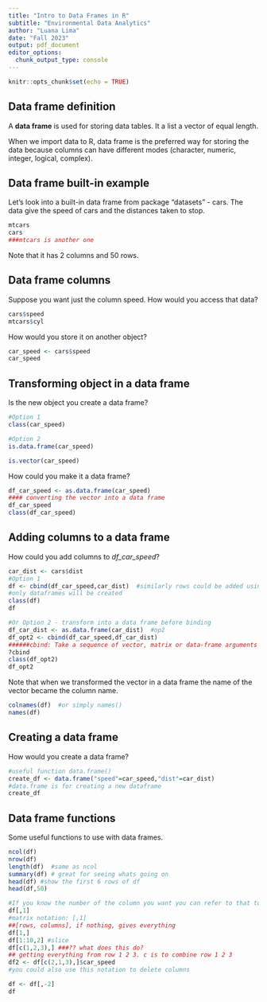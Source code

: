 ```yaml
---
title: "Intro to Data Frames in R"
subtitle: "Environmental Data Analytics"
author: "Luana Lima"
date: "Fall 2023"
output: pdf_document
editor_options: 
  chunk_output_type: console
---
```


```r
knitr::opts_chunk$set(echo = TRUE)
```

## Data frame definition

A **data frame** is used for storing data tables. It a list a vector of equal length.

When we import data to R, data frame is the preferred way for storing the data because columns can have different modes (character, numeric, integer, logical, complex).

## Data frame built-in example

Let's look into a built-in data frame from package "datasets" - cars. The data give the speed of cars and the distances taken to stop.

```r
mtcars
cars
###mtcars is another one
```

Note that it has 2 columns and 50 rows.

## Data frame columns

Suppose you want just the column speed. How would you access that data?

```r
cars$speed
mtcars$cyl
```

How would you store it on another object?

```r
car_speed <- cars$speed
car_speed
```

## Transforming object in a data frame

Is the new object you create a data frame?

```r
#Option 1
class(car_speed)

#Option 2
is.data.frame(car_speed)

is.vector(car_speed)
```

How could you make it a data frame?

```r
df_car_speed <- as.data.frame(car_speed)
#### converting the vector into a data frame
df_car_speed
class(df_car_speed)
```

## Adding columns to a data frame

How could you add columns to *df_car_speed*?

```r
car_dist <- cars$dist
#Option 1
df <- cbind(df_car_speed,car_dist)  #similarly rows could be added using rbind()
#only dataframes will be created
class(df)
df

#Or Option 2 - transform into a data frame before binding
df_car_dist <- as.data.frame(car_dist)  #op2
df_opt2 <- cbind(df_car_speed,df_car_dist)
######cbind: Take a sequence of vector, matrix or data-frame arguments and combine by columns or rows, respectively.
?cbind
class(df_opt2)
df_opt2

```

Note that when we transformed the vector in a data frame the name of the vector became the column name.

```r
colnames(df)  #or simply names()
names(df)
```

## Creating a data frame

How would you create a data frame?

```r
#useful function data.frame()
create_df <- data.frame("speed"=car_speed,"dist"=car_dist)
#data.frame is for creating a new dataframe
create_df
```

## Data frame functions

Some useful functions to use with data frames.

```r
ncol(df)  
nrow(df)  
length(df)  #same as ncol
summary(df) # great for seeing whats going on
head(df) #show the first 6 rows of df
head(df,50)

#If you know the number of the column you want you can refer to that to access column
df[,1]
#matrix notation: [,1] 
##[rows, columns], if nothing, gives everything
df[1,]
df[1:10,2] #slice
df[c(1,2,3),] ###?? what does this do?
## getting everything from row 1 2 3. c is to combine row 1 2 3
df2 <- df[c(2,1,3),]$car_speed
#you could also use this notation to delete columns

df <- df[,-2]
df
```
